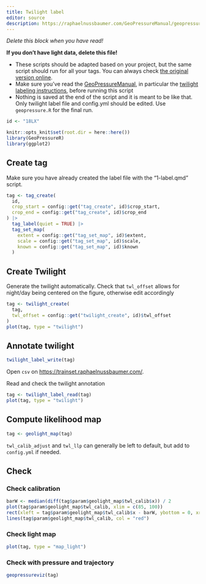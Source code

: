 ```yaml
---
title: Twilight label
editor: source
description: https://raphaelnussbaumer.com/GeoPressureManual/geopressuretemplate-twilight.html
---
```


::: callout-tip
*Delete this block when you have read!*

**If you don't have light data, delete this file!**

-   These scripts should be adapted based on your project, but the same script should run for all your tags. You can always check [the original version online](https://github.com/Rafnuss/GeoPressureTemplate/blob/main/analysis/1-label.qmd).
-   Make sure you've read the [GeoPressureManual](https://raphaelnussbaumer.com/GeoPressureManual), in particular the [twilight labeling instructions](https://raphaelnussbaumer.com/GeoPressureManual/light-map.html#manual-labelling-of-twilight), before running this script
-   Nothing is saved at the end of the script and it is meant to be like that. Only twilight label file and config.yml should be edited. Use `geopressure.R` for the final run.
:::

```r
id <- "18LX"

knitr::opts_knit$set(root.dir = here::here())
library(GeoPressureR)
library(ggplot2)
```

## Create tag

Make sure you have already created the label file with the "1-label.qmd" script.

```r
tag <- tag_create(
  id,
  crop_start = config::get("tag_create", id)$crop_start,
  crop_end = config::get("tag_create", id)$crop_end
) |>
  tag_label(quiet = TRUE) |>
  tag_set_map(
    extent = config::get("tag_set_map", id)$extent,
    scale = config::get("tag_set_map", id)$scale,
    known = config::get("tag_set_map", id)$known
  )
```

## Create Twilight

Generate the twilight automatically. Check that `twl_offset` allows for night/day being centered on the figure, otherwise edit accordingly

```r
tag <- twilight_create(
  tag,
  twl_offset = config::get("twilight_create", id)$twl_offset
)
plot(tag, type = "twilight")
```

## Annotate twilight

```r
twilight_label_write(tag)
```

Open `csv` on <https://trainset.raphaelnussbaumer.com/>.

Read and check the twilight annotation

```r
tag <- twilight_label_read(tag)
plot(tag, type = "twilight")
```

## Compute likelihood map

```r
tag <- geolight_map(tag)
```

`twl_calib_adjust` and `twl_llp` can generally be left to default, but add to `config.yml` if needed.

## Check

### Check calibration

```r
barW <- median(diff(tag$param$geolight_map$twl_calib$x)) / 2
plot(tag$param$geolight_map$twl_calib, xlim = c(85, 100))
rect(xleft = tag$param$geolight_map$twl_calib$x - barW, ybottom = 0, xright = tag$param$geolight_map$twl_calib$x + barW, ytop = tag$param$geolight_map$twl_calib$y, col = gray(0.5))
lines(tag$param$geolight_map$twl_calib, col = "red")
```

### Check light map

```r
plot(tag, type = "map_light")
```

### Check with pressure and trajectory

```r
geopressureviz(tag)
```
